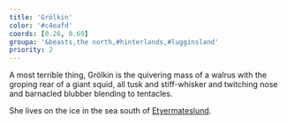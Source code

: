 ```yaml
---
title: 'Grölkin'
color: '#c4eafd'
coords: [0.26, 0.69]
groupa: '&beasts,the north,#hinterlands,#lugginsland'
priority: 2
---
```


A most terrible thing, Grölkin is the quivering mass of a walrus with the groping rear of a giant squid, all tusk and stiff-whisker and twitching nose and barnacled blubber blending to tentacles.

She lives on the ice in the sea south of [Etyermateslund]().